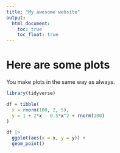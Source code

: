 ```yaml
---
title: "My awesome website"
output: 
  html_document:
    toc: true
    toc_float: true
---
```


# Here are some plots

You make plots in the same way as always.

```r
library(tidyverse)

df = tibble(
  x = rnorm(100, 2, 5),
  y = 1 + 2*x - 0.5*x^2 + rnorm(100)
)

df |> 
  ggplot(aes(x = x, y = y)) +
  geom_point()
```


